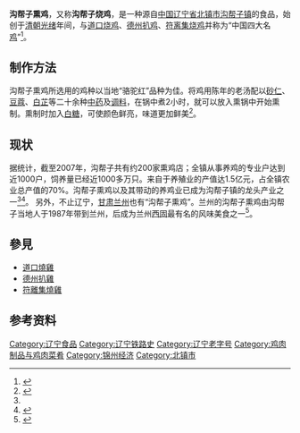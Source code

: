 '''沟帮子熏鸡'''，又称'''沟帮子烧鸡'''，是一种源自[[中国|中国]][[辽宁省|辽宁省]][[北镇市|北镇市]][[沟帮子镇|沟帮子镇]]的食品，始创于[[清朝|清朝]][[光绪|光绪]]年间，与[[道口烧鸡|道口烧鸡]]、[[德州扒鸡|德州扒鸡]]、[[符离集烧鸡|符离集烧鸡]]并称为“中国四大名[[鸡|鸡]]”<ref>{{cite news|title=两千年符离集烧鸡 初“鸣”资本市场|url=http://news.hf365.com/system/2015/11/18/014792594.shtml|accessdate=2017-03-07|publisher=合肥在线|date=2015-11-18|archiveurl=https://web.archive.org/web/20151127111713/http://news.hf365.com/system/2015/11/18/014792594.shtml|archivedate=2015-11-27|language=zh-hans|deadurl=no}}</ref>。

==制作方法==
沟帮子熏鸡所选用的鸡种以当地“骆驼红”品种为佳。将鸡用陈年的老汤配以[[砂仁|砂仁]]、[[豆蔻|豆蔻]]、[[白芷|白芷]]等二十余种[[中药|中药]]及[[调料|调料]]，在锅中煮2小时，就可以放入熏锅中开始熏制。熏制时加入[[白糖|白糖]]，可使颜色鲜亮，味道更加鲜美<ref name=cntv>{{cite web|title=路边风景背后的产业（2）沟帮子熏鸡(2007.03.21)|url=http://jingji.cntv.cn/program/meirinj/20100223/107490.shtml|publisher=CNTV|accessdate=2017-03-07|date=2007-03-21|archiveurl=https://web.archive.org/web/20170307203937/http://jingji.cntv.cn/program/meirinj/20100223/107490.shtml|archivedate=2017-03-07|language=zh-hans|deadurl=no}}</ref>。

==现状==
据统计，截至2007年，沟帮子共有约200家熏鸡店；全镇从事养鸡的专业户达到近1000户，饲养量已经近1000多万只。来自于养殖业的产值达1.5亿元，占全镇农业总产值的70%。沟帮子熏鸡以及其带动的养鸡业已成为沟帮子镇的龙头产业之一<ref name=cntv/><ref>{{cite news|author1=王大力, 宁旭|title=北镇崛起三大百亿农业产业集群|url=http://news.enorth.com.cn/system/2011/08/30/007232790.shtml|accessdate=2017-11-11|agency=辽宁日报|publisher=北方网|date=2011-08-30|archiveurl=https://web.archive.org/web/20171111045131/http://news.enorth.com.cn/system/2011/08/30/007232790.shtml|archivedate=2017-11-11|language=zh-hans|deadurl=no}}</ref>。
另外，不止辽宁，[[甘肃|甘肃]][[兰州|兰州]]也有“沟帮子熏鸡”。兰州的沟帮子熏鸡由沟帮子当地人于1987年带到兰州，后成为兰州[[西固|西固]]最有名的风味美食之一<ref>{{cite news|author1=张继培|title=追寻兰州“老字号”系列报道之三：沟帮子熏鸡、兰州服装厂|url=http://gansu.gansudaily.com.cn/system/2014/07/09/015083982.shtml|accessdate=2017-11-11|agency=兰州晨报|publisher=每日甘肃|date=2014-07-09|archiveurl=https://web.archive.org/web/20171111044533/http://gansu.gansudaily.com.cn/system/2014/07/09/015083982.shtml|archivedate=2017-11-11|language=zh-hans|deadurl=no}}</ref>。

==參見==
*[[道口燒雞|道口燒雞]]
*[[德州扒雞|德州扒雞]]
*[[符離集燒雞|符離集燒雞]]

==参考资料==
{{reflist}}

[[Category:辽宁食品|Category:辽宁食品]]
[[Category:辽宁铁路史|Category:辽宁铁路史]]
[[Category:辽宁老字号|Category:辽宁老字号]]
[[Category:鸡肉制品与鸡肉菜肴|Category:鸡肉制品与鸡肉菜肴]]
[[Category:锦州经济|Category:锦州经济]]
[[Category:北镇市|Category:北镇市]]
